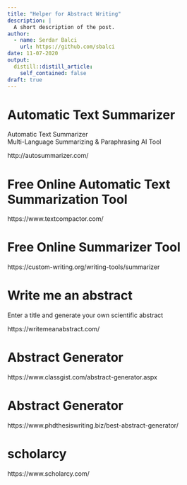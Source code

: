 ```yaml
---
title: "Helper for Abstract Writing"
description: |
  A short description of the post.
author:
  - name: Serdar Balci
    url: https://github.com/sbalci
date: 11-07-2020
output:
  distill::distill_article:
    self_contained: false
draft: true
---
```


# Automatic Text Summarizer

Automatic Text Summarizer  
Multi-Language Summarizing & Paraphrasing AI Tool

http://autosummarizer.com/

# Free Online Automatic Text Summarization Tool

https://www.textcompactor.com/


# Free Online Summarizer Tool

https://custom-writing.org/writing-tools/summarizer

# Write me an abstract
Enter a title and generate your own scientific abstract

https://writemeanabstract.com/


# Abstract Generator

https://www.classgist.com/abstract-generator.aspx


# Abstract Generator 

https://www.phdthesiswriting.biz/best-abstract-generator/


# scholarcy

https://www.scholarcy.com/










